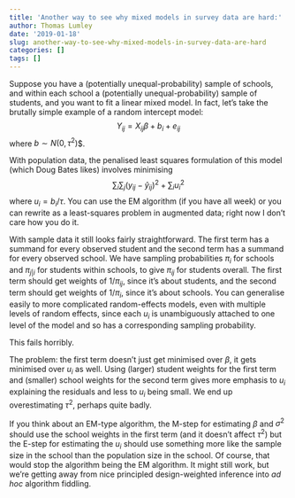 ```yaml
---
title: 'Another way to see why mixed models in survey data are hard:'
author: Thomas Lumley
date: '2019-01-18'
slug: another-way-to-see-why-mixed-models-in-survey-data-are-hard
categories: []
tags: []
---
```


Suppose you have a (potentially unequal-probability) sample of schools, and within each school a (potentially unequal-probability) sample of students, and you want to fit a linear mixed model. In fact, let's take the brutally simple example of a random intercept model:
$$Y_{ij}=X_{ij}\beta+b_i+e_{ij}$$
where $b\sim N(0,\tau^2$)$.

With population data, the penalised least squares formulation of this model (which Doug Bates likes) involves minimising
$$\sum_i\sum_j (y_{ij}-\hat y_{ij})^2+\sum_i u_i^2$$
where $u_i=b_i/\tau$. You can use the EM algorithm (if you have all week) or you can rewrite as a least-squares problem in augmented data; right now I don't care how you do it.

With sample data it still looks fairly straightforward. The first term has a summand for every observed student and the second term has a summand for every observed school.  We have sampling probabilities $\pi_i$ for schools and $\pi_{j|i}$ for students within schools, to give $\pi_{ij}$ for students overall.  The first term should get weights of $1/\pi_{ij}$, since it's about students, and the second term should get weights of $1/\pi_i$, since it's about schools. You can generalise easily to more complicated random-effects models, even with multiple levels of random effects, since each $u_i$ is unambiguously attached to one level of the model and so has a corresponding sampling probability.

This fails horribly.

The problem: the first term doesn't just get minimised over $\beta$, it gets minimised over $u_i$ as well.  Using (larger) student weights for the first term and (smaller) school weights for the second term gives more emphasis to $u_i$ explaining the residuals and less to $u_i$ being small. We end up overestimating $\tau^2$, perhaps quite badly. 

If you think about an EM-type algorithm, the M-step for estimating $\beta$ and $\sigma^2$ should use the school weights in the first term (and it doesn't affect $\tau^2$) but the E-step for estimating the $u_i$ should use something more like the sample size in the school than the population size in the school. Of course, that would stop the algorithm being the EM algorithm. It might still work, but we're getting away from nice principled design-weighted inference into  *ad hoc* algorithm fiddling.
